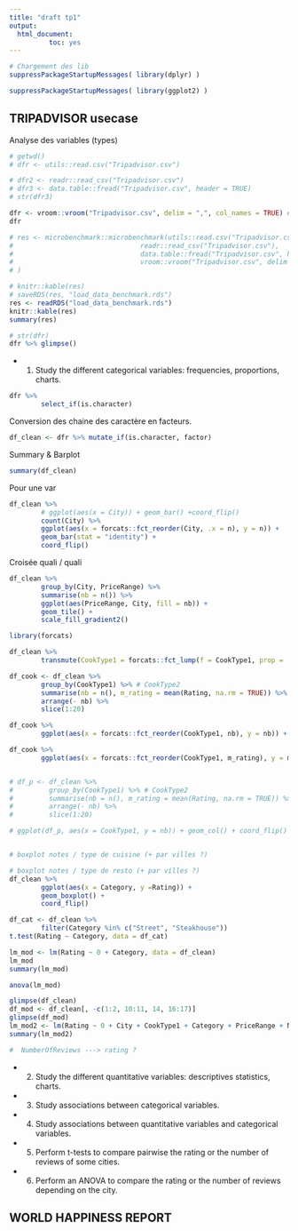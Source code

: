 ```yaml
---
title: "draft tp1"
output: 
  html_document:
          toc: yes
---
```


```r
# Chargement des lib
suppressPackageStartupMessages( library(dplyr) )
```


```r
suppressPackageStartupMessages( library(ggplot2) )
```


## TRIPADVISOR usecase

Analyse des variables (types)

```r
# getwd()
# dfr <- utils::read.csv("Tripadvisor.csv")
```


```r
# dfr2 <- readr::read_csv("Tripadvisor.csv")
# dfr3 <- data.table::fread("Tripadvisor.csv", header = TRUE)
# str(dfr3)
```


```r
dfr <- vroom::vroom("Tripadvisor.csv", delim = ",", col_names = TRUE) # , skip = 1
dfr
```


```r
# res <- microbenchmark::microbenchmark(utils::read.csv("Tripadvisor.csv"),
#                                readr::read_csv("Tripadvisor.csv"),
#                                data.table::fread("Tripadvisor.csv", header = TRUE),
#                                vroom::vroom("Tripadvisor.csv", delim = ",", col_names = TRUE), times = 10
# )

# knitr::kable(res)
# saveRDS(res, "load_data_benchmark.rds")
res <- readRDS("load_data_benchmark.rds")
knitr::kable(res)
summary(res)
```


```r
# str(dfr)
dfr %>% glimpse()
```


* 1) Study the different categorical variables: frequencies, proportions, charts.

```r
dfr %>% 
        select_if(is.character)
```

Conversion des chaine des caractère en facteurs.

```r
df_clean <- dfr %>% mutate_if(is.character, factor)
```


Summary & Barplot

```r
summary(df_clean)
```

Pour une var

```r
df_clean %>% 
        # ggplot(aes(x = City)) + geom_bar() +coord_flip()
        count(City) %>%
        ggplot(aes(x = forcats::fct_reorder(City, .x = n), y = n)) +
        geom_bar(stat = "identity") +
        coord_flip()
```

Croisée quali / quali

```r
df_clean %>% 
        group_by(City, PriceRange) %>% 
        summarise(nb = n()) %>% 
        ggplot(aes(PriceRange, City, fill = nb)) +
        geom_tile() +
        scale_fill_gradient2()
```



```r
library(forcats)

df_clean %>% 
        transmute(CookType1 = forcats::fct_lump(f = CookType1, prop = .01))

df_cook <- df_clean %>% 
        group_by(CookType1) %>% # CookType2
        summarise(nb = n(), m_rating = mean(Rating, na.rm = TRUE)) %>% 
        arrange(- nb) %>% 
        slice(1:20)

df_cook %>% 
        ggplot(aes(x = forcats::fct_reorder(CookType1, nb), y = nb)) + geom_col() + coord_flip()

df_cook %>% 
        ggplot(aes(x = forcats::fct_reorder(CookType1, m_rating), y = m_rating)) + geom_col() + coord_flip()


# df_p <- df_clean %>% 
#         group_by(CookType1) %>% # CookType2
#         summarise(nb = n(), m_rating = mean(Rating, na.rm = TRUE)) %>% 
#         arrange(- nb) %>% 
#         slice(1:20)

# ggplot(df_p, aes(x = CookType1, y = nb)) + geom_col() + coord_flip()
```


```r

```


```r
# boxplot notes / type de cuisine (+ par villes ?)

# boxplot notes / type de resto (+ par villes ?)
df_clean %>% 
        ggplot(aes(x = Category, y =Rating)) +
        geom_boxplot() +
        coord_flip()

df_cat <- df_clean %>% 
        filter(Category %in% c("Street", "Steakhouse"))
t.test(Rating ~ Category, data = df_cat)
```


```r
lm_mod <- lm(Rating ~ 0 + Category, data = df_clean)
lm_mod
summary(lm_mod)

anova(lm_mod)
```


```r
glimpse(df_clean)
df_mod <- df_clean[, -c(1:2, 10:11, 14, 16:17)]
glimpse(df_mod)
lm_mod2 <- lm(Rating ~ 0 + City + CookType1 + Category + PriceRange + NumberOfReviews, data = df_clean)
summary(lm_mod2)
```


```r
#  NumberOfReviews ---> rating ?
```


* 2) Study the different quantitative variables:  descriptives statistics, charts.

* 3) Study associations between categorical variables.

* 4) Study associations between quantitative variables and categorical variables.

* 5) Perform t-tests to compare pairwise the rating or the number of reviews of some cities.

* 6) Perform an ANOVA to compare the rating or the number of reviews depending on the city. 

## WORLD HAPPINESS REPORT
